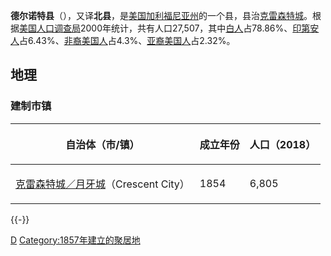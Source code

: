 {{about|[[美國|美國]][[加利福尼亞州|加利福尼亞州]]的郡|[[科羅拉多州|科羅拉多州]]的城市|德爾諾特 (科羅拉多州)}}
{{Infobox U.S. County|
 county  = 德尔诺特县|
 state = 加利福尼亞州 |
 en county  = Del Norte County|
 en state = California |
 seal = DelNorteCountylogo.png |
 map = Map of California highlighting Del Norte County.svg|
 map size = 250 |
 founded = 1857|
 seat = [[克雷森特城_(加利福尼亚州)|克雷森特城]]|
 area_total_sq_mi =1230 |
 area_land_sq_mi =1008 |
 area_water_sq_mi =222 |
 area percentage = 18.05% |
 census yr = 2000|
 pop = 27507 |
 density_km2 =11|
 web = www.co.del-norte.ca.us/ |
|}}
'''德尔诺特县'''（{{lang-en|Del Norte County}}），又译'''北县'''，是[[美国|美国]][[加利福尼亚州|加利福尼亚州]]的一个县，县治[[克雷森特城_(加利福尼亚州)|克雷森特城]]。根据[[美国人口调查局|美国人口调查局]]2000年统计，共有人口27,507，其中[[白人|白人]]占78.86%、[[印第安人|印第安人]]占6.43%、[[非裔美国人|非裔美国人]]占4.3%、[[亚裔美国人|亚裔美国人]]占2.32%。

==地理==
===建制市镇===
{| class="wikitable sortable" style="margin:auto;"
! 自治体（市/镇）
! 成立年份
! 人口（2018）
|-
| [[克雷森特城_(加利福尼亚州)|克雷森特城／月牙城]]（Crescent City）
| 1854
| 6,805
|}
{{-}}
{{德爾諾特縣 (加利福尼亞州)}}
{{California}}
{{Authority control}}
{{California-stub}}

[[Category:加利福尼亞州行政區劃|D]]
[[Category:1857年建立的聚居地|Category:1857年建立的聚居地]]